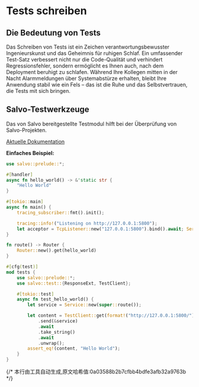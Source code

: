 # Tests schreiben

## Die Bedeutung von Tests

Das Schreiben von Tests ist ein Zeichen verantwortungsbewusster Ingenieurskunst und das Geheimnis für ruhigen Schlaf. Ein umfassender Test-Satz verbessert nicht nur die Code-Qualität und verhindert Regressionsfehler, sondern ermöglicht es Ihnen auch, nach dem Deployment beruhigt zu schlafen. Während Ihre Kollegen mitten in der Nacht Alarmmeldungen über Systemabstürze erhalten, bleibt Ihre Anwendung stabil wie ein Fels – das ist die Ruhe und das Selbstvertrauen, die Tests mit sich bringen.

## Salvo-Testwerkzeuge

Das von Salvo bereitgestellte Testmodul hilft bei der Überprüfung von Salvo-Projekten.

[Aktuelle Dokumentation](https://docs.rs/salvo_core/latest/salvo_core/test/index.html)

**Einfaches Beispiel:**

```rust
use salvo::prelude::*;

#[handler]
async fn hello_world() -> &'static str {
    "Hello World"
}

#[tokio::main]
async fn main() {
    tracing_subscriber::fmt().init();

    tracing::info!("Listening on http://127.0.0.1:5800");
    let acceptor = TcpListener::new("127.0.0.1:5800").bind().await; Server::new(acceptor).serve(route()).await;
}

fn route() -> Router {
    Router::new().get(hello_world)
}

#[cfg(test)]
mod tests {
    use salvo::prelude::*;
    use salvo::test::{ResponseExt, TestClient};

    #[tokio::test]
    async fn test_hello_world() {
        let service = Service::new(super::route());

        let content = TestClient::get(format!("http://127.0.0.1:5800/"))
            .send(&service)
            .await
            .take_string()
            .await
            .unwrap();
        assert_eq!(content, "Hello World");
    }
}
```
{/* 本行由工具自动生成,原文哈希值:0a03588b2b7cfbb4bdfe3afb32a9763b */}
